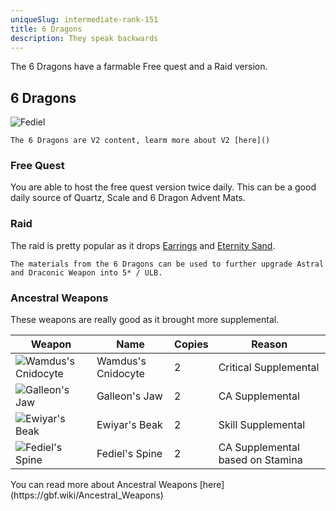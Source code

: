 ```yaml
---
uniqueSlug: intermediate-rank-151
title: 6 Dragons
description: They speak backwards
---
```


The 6 Dragons have a farmable Free quest and a Raid version.

## 6 Dragons

<div className="my-6 w-full overflow-y-auto">
    <Image
        src="/images/impossible/fediel.jpg"
        alt="Fediel"
        height={0}
        width={0}
        quality={100}
        sizes="100vw"
        className="w-full"
    />
</div>

    The 6 Dragons are V2 content, learm more about V2 [here]()

### Free Quest

You are able to host the free quest version twice daily.
This can be a good daily source of Quartz, Scale and 6 Dragon Advent Mats.

### Raid

The raid is pretty popular as it drops [Earrings]() and [Eternity Sand]().

    The materials from the 6 Dragons can be used to further upgrade Astral and Draconic Weapon into 5* / ULB.

### Ancestral Weapons

These weapons are really good as it brought more supplemental.

<div className="my-6 w-full overflow-y-auto">
    <table className="w-full table-auto text-center">
        <thead>
            <tr className="m-0 border-t p-0 font-bold [&>*]:border [&>*]:px-4 [&>*]:py-2 [&>*]:w-20">
                <th>Weapon</th>
                <th>Name</th>
                <th>Copies</th>
                <th>Reason</th>
            </tr>
        </thead>
        <tbody className="[&>*]:m-0 [&>*]:border-t [&>*]:p-0">
            <tr className="even:bg-muted [&>*]:border [&>*]:px-2 [&>*]:py-2">
                <td>
                    <Image
                        src="/images/weapons/ancestral/wamdus_cnidocyte.jpg"
                        alt="Wamdus's Cnidocyte"
                        height={0}
                        width={0}
                        quality={100}
                        sizes="100vw"
                        className="w-full"
                    />
                </td>
                <td>Wamdus's Cnidocyte</td>
                <td>2</td>
                <td>Critical Supplemental</td>
            </tr>
            <tr className="even:bg-muted [&>*]:border [&>*]:px-2 [&>*]:py-2">
                <td>
                    <Image
                        src="/images/weapons/ancestral/galleon_jaw.jpg"
                        alt="Galleon's Jaw"
                        height={0}
                        width={0}
                        quality={100}
                        sizes="100vw"
                        className="w-full"
                    />
                </td>
                <td>Galleon's Jaw</td>
                <td>2</td>
                <td>CA Supplemental</td>
            </tr>
            <tr className="even:bg-muted [&>*]:border [&>*]:px-2 [&>*]:py-2">
                <td>
                    <Image
                        src="/images/weapons/ancestral/ewiyar_beak.jpg"
                        alt="Ewiyar's Beak"
                        height={0}
                        width={0}
                        quality={100}
                        sizes="100vw"
                        className="w-full"
                    />
                </td>
                <td>Ewiyar's Beak</td>
                <td>2</td>
                <td>Skill Supplemental</td>
            </tr>
            <tr className="even:bg-muted [&>*]:border [&>*]:px-2 [&>*]:py-2">
                <td>
                    <Image
                        src="/images/weapons/ancestral/fediel_spine.jpg"
                        alt="Fediel's Spine"
                        height={0}
                        width={0}
                        quality={100}
                        sizes="100vw"
                        className="w-full"
                    />
                </td>
                <td>Fediel's Spine</td>
                <td>2</td>
                <td>CA Supplemental based on Stamina</td>
            </tr>
        </tbody>
    </table>
</div>

<Callout type="default">
    You can read more about Ancestral Weapons
    [here](https://gbf.wiki/Ancestral_Weapons)
</Callout>
